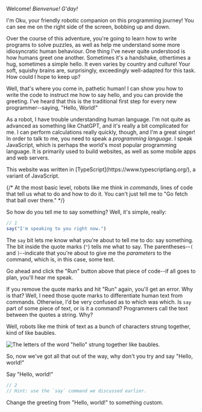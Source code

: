

Welcome! _Bienvenue!_ _G'day!_

I'm Oku, your friendly robotic companion on this programming journey! You can
see me on the right side of the screen, bobbing up and down.

Over the course of this adventure, you're going to learn how to write programs
to solve puzzles, as well as help me understand some more idiosyncratic human
behaviour. One thing I've never quite understood is how humans greet one
another. Sometimes it's a handshake, othertimes a hug, sometimes a simple hello.
It even varies by country and culture! Your soft, squishy brains are,
surprisingly, exceedingly well-adapted for this task. How could I hope to keep
up?

Well, that's where you come in, pathetic human! I can show you how to write the
code to instruct me how to say hello, and you can provide the greeting. I've
heard that this is the traditional first step for every new programmer--saying,
"Hello, World!"

As a robot, I have trouble understanding human language. I'm not quite as
advanced as something like ChatGPT, and it's really a bit complicated for me. I
can perform calculations really quickly, though, and I'm a great singer! In
order to talk to me, you need to speak a _programming language_. I speak
JavaScript, which is perhaps the world's most popular programming language. It
is primarily used to build websites, as well as some mobile apps and web
servers.

<FunFact>
    This website was written in [TypeScript](https://www.typescriptlang.org/), a
    variant of JavaScript.
</FunFact>

{/* At the most basic level, robots like me think in *commands*, lines of code that tell us what to do and how to do it. You can't just tell me to "Go fetch that ball over there." */}

So how do you tell me to say something? Well, it's simple, really:

```javascript
// 1
say("I'm speaking to you right now.")
```

The `say` bit lets me know what you're about to tell me to do: say something.
The bit inside the <DocLink symbol="quotes">quote marks (`"`)</DocLink> tells me
what to say. The <DocLink symbol="parantheses">parentheses</DocLink>--`(` and
`)`--indicate that you're about to give me the _parameters_ to the command,
which is, in this case, some text.

Go ahead and click the "Run" button above that piece of code--if all goes to
plan, you'll hear me speak.

If you remove the quote marks and hit "Run" again, you'll get an error. Why is
that? Well, I need those quote marks to differentiate human text from commands.
Otherwise, I'd be very confused as to which was which. Is `say` part of some
piece of text, or is it a command? Programmers call the text between the quotes
a <DocLink symbol="string">string</DocLink>. Why?

Well, robots like me think of text as a bunch of
<DocLink symbol="character">characters</DocLink> strung together, kind of like
baubles.

![The letters of the word "hello" strung together like baubles.](string.svg)

<YourTurn>
So, now we've got all that out of the way, why don't you try and say "Hello, world!"

<Goal index={1}>Say "Hello, world!"</Goal>

```javascript
// 2
// Hint: use the `say` command we discussed earlier.
```

<Challenge index={2} difficulty="easy">Change the greeting from "Hello, world!" to something custom.</Challenge>
</YourTurn>
